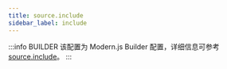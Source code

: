 ```yaml
---
title: source.include
sidebar_label: include
---
```


:::info BUILDER
该配置为 Modern.js Builder 配置，详细信息可参考 [source.include](https://modernjs.dev/builder/api/config-source.html#source-include)。
:::


<Main />
